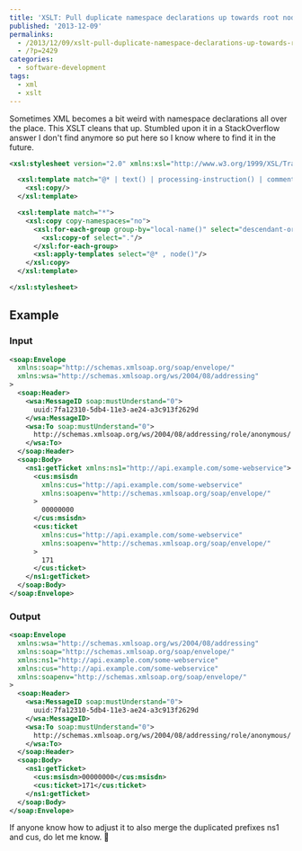 ---
title: 'XSLT: Pull duplicate namespace declarations up towards root node'
published: '2013-12-09'
permalinks:
  - /2013/12/09/xslt-pull-duplicate-namespace-declarations-up-towards-root-node/
  - /?p=2429
categories:
  - software-development
tags:
  - xml
  - xslt
---

Sometimes XML becomes a bit weird with namespace declarations all over the place. This XSLT cleans that up. Stumbled upon it in a StackOverflow answer I don't find anymore so put here so I know where to find it in the future.

```xml
<xsl:stylesheet version="2.0" xmlns:xsl="http://www.w3.org/1999/XSL/Transform">

  <xsl:template match="@* | text() | processing-instruction() | comment()">
    <xsl:copy/>
  </xsl:template>

  <xsl:template match="*">
    <xsl:copy copy-namespaces="no">
      <xsl:for-each-group group-by="local-name()" select="descendant-or-self::*/namespace::*">
        <xsl:copy-of select="."/>
      </xsl:for-each-group>
      <xsl:apply-templates select="@* , node()"/>
    </xsl:copy>
  </xsl:template>

</xsl:stylesheet>
```

## Example

### Input

```xml
<soap:Envelope
  xmlns:soap="http://schemas.xmlsoap.org/soap/envelope/"
  xmlns:wsa="http://schemas.xmlsoap.org/ws/2004/08/addressing"
>
  <soap:Header>
    <wsa:MessageID soap:mustUnderstand="0">
      uuid:7fa12310-5db4-11e3-ae24-a3c913f2629d
    </wsa:MessageID>
    <wsa:To soap:mustUnderstand="0">
      http://schemas.xmlsoap.org/ws/2004/08/addressing/role/anonymous/
    </wsa:To>
  </soap:Header>
  <soap:Body>
    <ns1:getTicket xmlns:ns1="http://api.example.com/some-webservice">
      <cus:msisdn
        xmlns:cus="http://api.example.com/some-webservice"
        xmlns:soapenv="http://schemas.xmlsoap.org/soap/envelope/"
      >
        00000000
      </cus:msisdn>
      <cus:ticket
        xmlns:cus="http://api.example.com/some-webservice"
        xmlns:soapenv="http://schemas.xmlsoap.org/soap/envelope/"
      >
        171
      </cus:ticket>
    </ns1:getTicket>
  </soap:Body>
</soap:Envelope>
```

### Output

```xml
<soap:Envelope
  xmlns:wsa="http://schemas.xmlsoap.org/ws/2004/08/addressing"
  xmlns:soap="http://schemas.xmlsoap.org/soap/envelope/"
  xmlns:ns1="http://api.example.com/some-webservice"
  xmlns:cus="http://api.example.com/some-webservice"
  xmlns:soapenv="http://schemas.xmlsoap.org/soap/envelope/"
>
  <soap:Header>
    <wsa:MessageID soap:mustUnderstand="0">
      uuid:7fa12310-5db4-11e3-ae24-a3c913f2629d
    </wsa:MessageID>
    <wsa:To soap:mustUnderstand="0">
      http://schemas.xmlsoap.org/ws/2004/08/addressing/role/anonymous/
    </wsa:To>
  </soap:Header>
  <soap:Body>
    <ns1:getTicket>
      <cus:msisdn>00000000</cus:msisdn>
      <cus:ticket>171</cus:ticket>
    </ns1:getTicket>
  </soap:Body>
</soap:Envelope>
```

If anyone know how to adjust it to also merge the duplicated prefixes ns1 and cus, do let me know. 🙂
